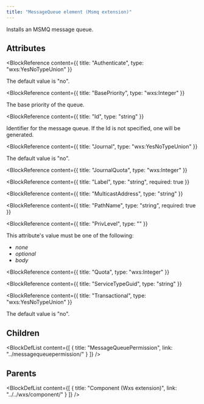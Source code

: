 ```yaml
---
title: "MessageQueue element (Msmq extension)"
---
```



Installs an MSMQ message queue.


## Attributes

<BlockWrapper>

  <BlockReference
    content={{
      title: "Authenticate",
      type: "wxs:YesNoTypeUnion"
    }}
  >
  The default value is "no".
  </BlockReference>

  <BlockReference
    content={{
      title: "BasePriority",
      type: "wxs:Integer"
    }}
  >
  The base priority of the queue.
  </BlockReference>

  <BlockReference
    content={{
      title: "Id",
      type: "string"
    }}
  >
  Identifier for the message queue. If the Id is not specified, one will be generated.
  </BlockReference>

  <BlockReference
    content={{
      title: "Journal",
      type: "wxs:YesNoTypeUnion"
    }}
  >
  The default value is "no".
  </BlockReference>

  <BlockReference
    content={{
      title: "JournalQuota",
      type: "wxs:Integer"
    }}
  >
  
  </BlockReference>

  <BlockReference
    content={{
      title: "Label",
      type: "string",
      required: true
    }}
  >
  
  </BlockReference>

  <BlockReference
    content={{
      title: "MulticastAddress",
      type: "string"
    }}
  >
  
  </BlockReference>

  <BlockReference
    content={{
      title: "PathName",
      type: "string",
      required: true
    }}
  >
  
  </BlockReference>

  <BlockReference
    content={{
      title: "PrivLevel",
      type: ""
    }}
  >
   This attribute's value must be one of the following:
  - *none*
  - *optional*
  - *body*
  </BlockReference>

  <BlockReference
    content={{
      title: "Quota",
      type: "wxs:Integer"
    }}
  >
  
  </BlockReference>

  <BlockReference
    content={{
      title: "ServiceTypeGuid",
      type: "string"
    }}
  >
  
  </BlockReference>

  <BlockReference
    content={{
      title: "Transactional",
      type: "wxs:YesNoTypeUnion"
    }}
  >
  The default value is "no".
  </BlockReference>

</BlockWrapper>

## Children

<BlockDefList content={[
    {
      title: "MessageQueuePermission",
      link: "../messagequeuepermission/"
    }
  ]}
/>

## Parents

<BlockDefList content={[
    {
      title: "Component (Wxs extension)",
      link: "../../wxs/component/"
    }
  ]}
/>